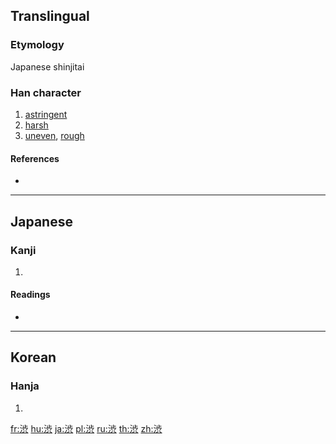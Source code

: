 {{also|澀|澁}}
==Translingual==
===Etymology===
Japanese shinjitai {{Han simp|澁|nocap=y}}

===Han character===
{{Han char|rn=85|rad=水|as=08|sn=11|four=|canj=EYMO}}

# [[astringent]]
# [[harsh]]
# [[uneven]], [[rough]]

====References====
* {{Han ref|kx=0633.371|dkj=17750|dj=1039.200|hdz=31647.061|uh=6E0B|ud=28171}}

----

==Japanese==

===Kanji===
{{ja-kanji|grade=c|rs=水08|style=s|kyu=澁}}

# {{defn|lang=ja|sort=水08}}

====Readings====
* {{ja-readings|goon=[[しゅう]] (shū) {{non-joyo-reading}}|kanon=[[そう]] (sō) {{non-joyo-reading}}|kanyoon=[[じゅう]] (jū)|kun=[[しぶい]] (shibui), [[しぶ]] (shibu)}}

----

==Korean==

===Hanja===
{{ko-hanja|hangeul=삽|rv=sap|mr=sap}}

# {{defn|lang=ko|sort=口08}}

[[fr:渋]]
[[hu:渋]]
[[ja:渋]]
[[pl:渋]]
[[ru:渋]]
[[th:渋]]
[[zh:渋]]